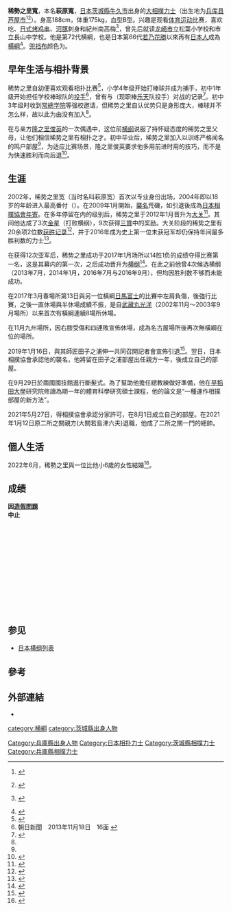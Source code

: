 {{Infobox sumo wrestler
| 姓名 = 稀勢之里寬
| 图片 =[[File:Kisenosato_08_Sep.jpg|200px]]
| 四股名 = 稀勢之里 寬
| 本名 = 萩原 寬
| 昵称 = {{lang|ja|ハギ}}
| 出生 = {{Birth date and age|1986|7|3}}
| 出生地 = [[兵库县|兵库县]][[芦屋市|芦屋市]]<br />（出身：[[茨城縣|茨城縣]][[牛久市|牛久市]]）
| 身高 = {{convert|187|cm|}}<ref>{{cite web|title=Kisenosato Yutaka|url=http://www.sumo.or.jp/EnSumoDataRikishi/profile?id=2445|website=sumo.or.jp|publisher=Nihon Sumo Kyokai|accessdate=2017-01-26|archive-date=2017-11-12|archive-url=https://web.archive.org/web/20171112074147/http://sumo.or.jp/EnSumoDataRikishi/profile?id=2445|dead-url=no}}</ref>
| 體重  = {{convert|175|kg}}<ref>日本相撲協会公式サイト. "日本相撲協会公式サイト." 日本相撲協会公式サイト. n.d. Web. 26 Jan. 2017. <http://www.sumo.or.jp/ {{Wayback|url=http://www.sumo.or.jp/ |date=20110225191105 }}></ref>
| 所属部屋 = {{tsl|ja|鳴戸部屋|鸣户部屋}}→{{tsl|ja|田子ノ浦部屋|田子之浦部屋}}
| 目前排名 = 引退(出任荒磯親方)
| 最高等级 = 東横綱（2017年5月）
| 首次登场       = 2002年3月
| 晋升幕内 = 2004年11月
| 终生战绩 = 800勝487敗87休（99場所）
| 幕内战绩 = 714勝444敗87休（83場所）
| 橫綱战绩 = 36勝27敗87休（10場所）
| 冠军      = 2（幕内）<br/>1（幕下）
| 奖励      = [[三赏|殊勋赏]]5回<br />{{tsl|ja|敢闘賞|敢斗赏}}3回<br />[[技能賞|技能賞]]1回
| 备注   = [[金星_(相扑)|金星]]3個<br />（[[朝青龍明德|朝青龍]]1個、[[白鵬翔|白鵬]]2個）
| weburl      = http://tagonourabeya.com/　Tagonoura stable
| 编写日期 = 2017年1月22日
}}
{{Japanese
| japanese = 稀勢の里 寛
| kana = きせのさと ゆたか
| romaji = Kisenosato Yutaka
}}
'''稀勢之里寬'''{{BD|1986年|7月3日}}，本名'''萩原寬'''，[[日本|日本]][[茨城縣|茨城縣]][[牛久市|牛久市]]出身的[[大相撲|大相撲]][[力士|力士]]（出生地为[[兵库县|兵库县]][[芦屋市|芦屋市]]<ref>{{lang|ja|[http://www.city.ushiku.lg.jp/page/page001215.html 稀勢の里関　プロフィール]牛久市公式ホームページ 2013年6月25日閲覧}} {{ja}}</ref><ref>{{Cite web|url=http://www.fsinet.or.jp/~sumo/profile/1/20041102.htm |script-title=ja:相撲人名鑑(稀勢の里 寛) |accessdate=2013-06-25 |work=www.fsinet.or.jp |language=ja |archiveurl=https://web.archive.org/web/20131013060834/http://www.fsinet.or.jp/~sumo/profile/1/20041102.htm |archivedate=2013-10-13 |deadurl=yes }}</ref>）。身高188cm，体重175kg，血型B型。兴趣是观看[[体育运动|体育运动]]比赛，喜欢吃{{tsl|ja|のっぺい汁|能平汁}}、[[日式烤鸡串|日式烤鸡串]]、[[河豚|河豚]]刺身和紀州南高梅<ref name="kisechan">{{lang|ja|[http://tagonourabeya.com/information.html#open02 部屋紹介] 田子ノ浦部屋}} {{ja}}</ref>，曾先后就读[[龙崎市|龙崎市]]立松葉小学校和市立長山中学校。他是第72代横綱，也是日本第66代[[若乃花勝|若乃花勝]]以來再有[[日本人|日本人]]成為[[横綱|横綱]]<ref>{{Cite web|url=https://cn.nikkei.com/trend/traditional-culture/23494-2017-01-26-14-37-24.html |title=日本相扑赛场14年来重迎本国出身横纲    日经中文网 |accessdate=2017-01-27 |work=cn.nikkei.com |language=zh-hans |archiveurl=https://archive.is/20170127063528/https://cn.nikkei.com/trend/traditional-culture/23494-2017-01-26-14-37-24.html |archivedate=2017-01-27 |deadurl=yes }}</ref>。[[褌_(日式)|兜裆布]]颜色为{{tsl|ja|色名一覧 (な)|茄子紺}}。

== 早年生活与相扑背景 ==
稀势之里自幼便喜欢观看相扑比赛<ref>{{cite web|url=http://www.ibtimes.co.uk/kisenosato-becomes-first-japanese-top-ranked-sumo-19-years-1602934|title=Japan gets its first home-grown sumo wrestler in almost two decades|last=Kishmore|first=Divya|date=2017-01-25|publisher=International Business Times|accessdate=2017-01-25|language=en|archive-date=2017-01-25|archive-url=https://web.archive.org/web/20170125082904/http://www.ibtimes.co.uk/kisenosato-becomes-first-japanese-top-ranked-sumo-19-years-1602934|dead-url=no}}</ref>，小学4年级开始打棒球并成为捕手，初中1年级开始担任学校棒球队的[[投手|投手]]<ref name="asahi">朝日新聞　2013年11月18日　16面 {{ja}}</ref>，曾有与{{tsl|ja|美馬学}}（现职棒[[东北乐天金鹰|乐天]]队投手）对战的记录<ref>[http://www.nikkansports.com/sports/sumo/news/p-sp-tp3-20131031-1211651.html {{Wayback|url=http://www.nikkansports.com/sports/sumo/news/p-sp-tp3-20131031-1211651.html |date=20160930131851 }} {{lang|ja|楽天美馬から稀勢の里刺激}}] {{ja}}</ref>。初中3年级时收到[[常總學院中學校及高等學校|常總学院]]等强校邀请，但稀势之里自认优势只是身形庞大，棒球并不怎么样，故以此为由没有加入<ref name="asahi" />。

在与{{tsl|ja|鳴戸部屋|鸣户部屋}}亲方[[隆之里俊英|隆之里俊英]]的一次偶遇中，这位前[[横纲|横纲]]说服了持怀疑态度的稀势之里父母，让他们相信稀势之里有相扑之才。初中毕业后，稀势之里加入以训练严格闻名的鸣户部屋<ref name="asahi"/>，为适应比赛场景，隆之里俊英要求他多用前进时用的技巧，而不是为快速胜利而向后退<ref name="late">{{cite web|url=http://www.the-japan-news.com/news/article/0003476959|title=Late stablemaster Naruto ‘believed in Kisenosato’|date=2017-01-23|publisher=Japan News/Yomiuri Shimbun|accessdate=2017-01-25|language=en|deadurl=yes|archiveurl=https://web.archive.org/web/20170202045843/http://www.the-japan-news.com/news/article/0003476959|archivedate=2017-02-02}}</ref>。

== 生涯 ==
2002年，稀势之里宽（当时名叫萩原宽）首次以专业身份出场，2004年即以18岁的年龄进入最高番付（{{tsl|en|makuuchi|幕内}}）。在2009年1月開始，[[襲名|襲名]]荒磯，如引退後成為[[日本相撲協會|日本相撲協會]][[年寄|年寄]]。在多年停留在{{tsl|ja|三役}}内的级别后，稀势之里于2012年1月晋升为[[大关_(相扑)|大关]]<ref name=promotion>{{cite web |title=Sumo: Kisenosato secures ozeki promotion but loses on final day in Kyushu |url=http://mdn.mainichi.jp/mdnnews/sports/news/20111127p2g00m0sp058000c.html |publisher=Mainichi Daily News |archiveurl=https://www.webcitation.org/63WCOnfss?url=http://mdn.mainichi.jp/mdnnews/sports/news/20111127p2g00m0sp058000c.html |archivedate=2011-11-27 |date=2011-10-27 |language=en |deadurl=yes }}</ref>。其间他达成了3次[[金星_(相扑)|金星]]（打败横纲），9次获得[[三賞|三賞]]中的奖励。大关阶段的稀势之里有20余项2位数[[领先_(相扑)|获胜记录]]<ref>{{cite web|url=http://www.japantimes.co.jp/sports/2016/05/26/sumo/consistent-kisenosato-needs-title-secure-promotion-yokozuna/#.V0b6NGf2aM8|title=Consistent Kisenosato needs title to secure promotion to yokozuna|last=Buckton|first=Mark|date=2016-05-26|publisher=Japan Times|accessdate=2016-05-26|language=en|archive-date=2018-09-27|archive-url=https://web.archive.org/web/20180927050515/https://www.japantimes.co.jp/sports/2016/05/26/sumo/consistent-kisenosato-needs-title-secure-promotion-yokozuna/#.V0b6NGf2aM8|dead-url=no}}</ref>，并于2016年成为史上第一位未获冠军却仍保持年间最多胜利数的力士<ref>{{Cite news|url=http://www.japantimes.co.jp/sports/2017/01/25/sumo/kisenosato-becomes-first-japanese-born-yokozuna-almost-two-dcades/|title=Kisenosato becomes first Japanese-born yokozuna in almost two decades|last=Nagatsuka|first=Kaz|date=2017-01-25|newspaper=The Japan Times Online|language=en|issn=0447-5763|accessdate=2017-01-26}}</ref>。

在获得12次亚军后，稀势之里成功于2017年1月场所以14胜1负的成绩夺得比赛第一名，这是其幕内的第一次{{tsl|en|yūshō|优胜 (相扑)|优胜}}，之后成功晋升为[[横纲|横纲]]<ref name=NHK250117>{{cite web|url=https://www3.nhk.or.jp/nhkworld/en/news/20170125_17/ |title=Kisenosato becomes Yokozuna |author=<!--Staff writer(s); no by-line.--> |date=2017-01-25 |website=www3.nhk.or.jp |publisher=NHK World |accessdate=2017-01-25 |language=en |deadurl=yes |archiveurl=https://web.archive.org/web/20170125092715/https://www3.nhk.or.jp/nhkworld/en/news/20170125_17/ |archivedate=2017-01-25 }}</ref>。在此之前他曾4次候选横纲（2013年7月，2014年1月，2016年7月与2016年9月），但均因胜利数不够而未能成功。

在2017年3月春場所第13日與另一位橫綱[[日馬富士|日馬富士]]的比賽中左肩負傷，後強行比賽，之後一直休場與半休場成績不振，是自[[武藏丸光洋|武藏丸光洋]]（2002年11月～2003年9月場所）以来首次有橫綱連續8場所休場。

在11月九州場所，因右膝受傷和四連敗宣佈休場，成為名古屋場所後再次無橫綱在位的場所。

2019年1月16日，與其師匠田子之浦伸一共同召開記者會宣佈引退<ref>{{Cite web |url=https://www3.nhk.or.jp/news/html/20190116/k10011779771000.html |title=横綱 稀勢の里が引退会見 |access-date=2019-01-16 |archive-url=https://web.archive.org/web/20190116120525/https://www3.nhk.or.jp/news/html/20190116/k10011779771000.html |archive-date=2019-01-16 |dead-url=yes }}</ref>。翌日，日本相撲協會承認他的襲名，他將留在田子之浦部屋出任親方一年，後成立自己的部屋。

在9月29日於兩國國技館進行斷髮式。為了幫助他擔任總教練做好準備，他在[[早稻田大學|早稻田大學]]研究院修讀為期一年的體育科學研究碩士課程，他的論文是“一種運作相撲部屋的新方法”。

2021年5月27日，得相撲協會承認分家許可，在8月1日成立自己的部屋。在2021年1月12日原二所之關親方(大關若島津六夫)退職，他成了二所之關一門的總帥。
== 個人生活 ==
2022年6月，稀勢之里與一位比他小6歲的女性結婚<ref>{{cite news|title=「元横綱・稀勢の里」二所ノ関親方　結婚していた　6歳下一般女性「おかみさん」に　6月上旬部屋開き|url=https://www.sponichi.co.jp/sports/news/2022/04/27/kiji/20220427s00005000069000c.html|newspaper=[[スポニチアネックス|スポニチアネックス]]|publisher=株式会社スポーツニッポン新聞社|date=2022-04-27|accessdate=2022-04-27}}</ref>。

== 成绩 ==
{{sumo record box start|稀勢之里寬<ref>{{Cite web |url=http://www.szumo.hu/sekitori/Kisenosato.html |title=Bashos and results of Kisenosato in Juryo and Makunouchi |accessdate=2017-01-25 |language=en |archive-date=2012-07-04 |archive-url=https://www.webcitation.org/68uJ0VqgD?url=http://www.szumo.hu/sekitori/Kisenosato.html |dead-url=no }}</ref>}}
{{sumo record year start|2002}}
{{basho}}
{{basho|MAEZUMOU}}
{{basho|jk|26|e|6|1}}
{{basho|jo|61|e|6|1}}
{{basho|sa|95|w|4|3}}
{{basho|sa|77|w|5|2}}
{{sumo record year end}}
{{sumo record year start|2003}}
{{basho|sa|49|w|5|2}}
{{basho|sa|21|w|3|4}}
{{basho|sa|37|e|7|0}}
{{basho|ma|25|e|3|4}}
{{basho|ma|35|w|5|2}}
{{basho|ma|25|e|4|3}}
{{sumo record year end}}
{{sumo record year start|2004}}
{{basho|YUSHO|rank=ma|r-no=18|tozai=e|win=7|loss=0}}
{{basho|ma|1|e|5|2}}
{{basho|j|12|w|9|6}}
{{basho|j|6|e|8|7}}
{{basho|j|3|w|9|6}}
{{basho|m|16|w|9|6}}
{{sumo record year end}}
{{sumo record year start|2005}}
{{basho|m|12|e|6|9}}
{{basho|m|15|w|8|7}}
{{basho|m|11|w|5|10}}
{{basho|m|15|w|7|8}}
{{basho|m|16|w|12|3|||f}}
{{basho|m|5|e|5|10}}
{{sumo record year end}}
{{sumo record year start|2006}}
{{basho|m|9|e|8|7}}
{{basho|m|7|e|10|5}}
{{basho|m|1|e|8|7}}
{{basho|k||w|8|7}}
{{basho|k||e|8|7|||o|||}}
{{basho|k||e|8|7}}
{{sumo record year end}}
{{sumo record year start|2007}}
{{basho|k||e|7|8}}
{{basho|m|1|e|6|9}}
{{basho|m|3|w|6|9}}
{{basho|m|6|w|11|4}}
{{basho|k||e|6|9}}
{{basho|m|2|e|9|6}}
{{sumo record year end}}
{{sumo record year start|2008}}
{{basho|m|1|e|10|5|||o|*}}
{{basho|k||e|8|7}}
{{basho|k||e|10|5|||f}}
{{basho|k||e|6|9}}
{{basho|m|2|e|6|9|||*}}
{{basho|m|4|e|11|4}}
{{sumo record year end}}
{{sumo record year start|2009}}
{{basho|k||e|8|7|}}
{{basho|s||w|5|10|}}
{{basho|m|4|e|13|2|||f}}
{{basho|s||w|9|6|}}
{{basho|s||e|7|8|}}
{{basho|k||e|6|9}}
{{sumo record year end}}
{{sumo record year start|2010}}
{{basho|m|3|w|9|6}}
{{basho|k||e|9|6}}
{{basho|s||e|8|7}}
{{basho|s||e|7|8}}
{{basho|k||e|7|8}}
{{basho|m|1|e|10|5|||o|*}}
{{sumo record year end}}
{{sumo record year start|2011}}
{{basho|s||e|10|5|||o}}
<td style="background-color:#CCE">'''因[[大相扑造假问题|造假問題]]<br />中止'''</td>
{{basho|s||w|8|7|}}
{{basho|s||w|10|5|}}
{{basho|s||w|12|3|||o}}
{{basho|s||e|10|5|||t}}
{{sumo record year end}}
{{sumo record year start|2012}}
{{basho|o|3|w|11|4}}
{{basho|o|2|e|9|6}}
{{basho|o|2|e|11|4}}
{{basho|o|1|e|10|5}}
{{basho|o|1|w|10|5}}
{{basho|o|1|w|10|5}}
{{sumo record year end}}
{{sumo record year start|2013}}
{{basho|o|1|e|10|5}}
{{basho|o|1|e|10|5}}
{{basho|o|1|e|13|2}}
{{basho|o|1|e|11|4}}
{{basho|o|1|e|11|4}}
{{basho|o|1|e|13|2}}
{{sumo record year start|2014}}
{{basho|o|1|e|7|8<ref>因右母趾的掌趾关节韧带损伤，比赛最后一天不战而败、休場</ref>}}
{{basho|o|2|e|9|6<ref>大关{{tsl|ja|角番}}</ref>}}
{{basho|o|1|e|13|2}}
{{basho|o|1|e|9|6}}
{{basho|o|1|w|9|6}}
{{basho|o|1|w|11|4}}
{{sumo record year end}}
{{Sumo record year start|2015}}
{{Basho|o|1|e|11|4}}
{{Basho|o|1|e|9|6}}
{{Basho|o|1|e|11|4}}
{{Basho|o|1|e|10|5}}
{{Basho|o|1|w|11|4}}
{{Basho|o|1|w|10|5}}
{{Sumo record year end}}
{{Sumo record year start|2016}}
{{Basho|o|1|e|9|6}}
{{Basho|o|1|w|13|2}}
{{Basho|o|1|e|13|2}}
{{Basho|o|1|e|12|3}}
{{Basho|o|1|e|10|5}}
{{Basho|o|1|w|12|3}}
{{Sumo record year end}}
{{Sumo record year start|2017}}
{{Basho|o|1|e|14|1||Y}}
{{Basho|Y|2|W|13|2||Y}}
{{Basho|Y||e|6|5|4}}
{{Basho|Y|2|e|2|4|9}}
{{Basho|KYUJO|rank=y|tozai=w|win=0|loss=0|absent=15}}
{{Basho|Y||e|4|6|5}}
{{Sumo record year start|2018}}
    {{Basho|Y||W|1|5|9}}
    {{Basho|KYUJO|rank=y|tozai=e|r-no=2}}
    {{Basho|KYUJO|rank=y|tozai=e|r-no=2}}
    {{Basho|KYUJO|rank=y|tozai=e|r-no=2}}
    {{Basho|Y||e|10|5}}
    {{Basho|Y|2|e|0|5|10}}
  {{Sumo record year end}}
{{Sumo record year start|2019}}
{{Basho|INTAI|rank=y|tozai=e|win=0|loss=4|absent=0}}
 {{Basho|||||}}
    {{Basho|||||}}
    {{Basho|||||}}
    {{Basho|||||}}
    {{Basho|||||}}
  {{Sumo record year end}}
{{sumo record box end}}

== 参见 ==
* [[日本横纲列表|日本横纲列表]]

==參考==
{{reflist|30em}}
<!-- http://www.sumo.or.jp/ResultRikishiData/profile?id=2445 -->

==外部連結==
* {{Goo Sumo|A=|2445}}
<!-- 
{{Yokozuna box|previous=[[Kakuryū_Rikisaburō|Kakuryū Rikisaburō]]|number=72nd|active=2017–present|next=''TBD''}}
-->

{{历代横纲}}

{{DEFAULTSORT:Kisenosato Yutaka}}
[[category:横綱|category:横綱]]
[[category:茨城縣出身人物|category:茨城縣出身人物]]
[[Category:兵庫縣出身人物|Category:兵庫縣出身人物]]
[[Category:日本相扑力士|Category:日本相扑力士]]
[[Category:茨城縣相撲力士|Category:茨城縣相撲力士]]
[[Category:兵庫縣相撲力士|Category:兵庫縣相撲力士]]